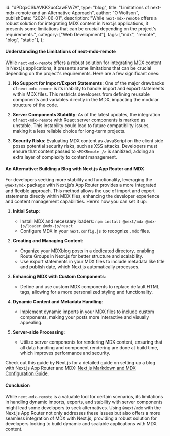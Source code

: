   id: "dPDqxCSkAVKK2uoCawEW7A",
  type: "blog",
  title: "Limitations of next-mdx-remote and an Alternative Approach",
  author: "O Wolfson",
  publishDate: "2024-06-01",
  description:
    "While `next-mdx-remote` offers a robust solution for integrating MDX content in Next.js applications, it presents some limitations that can be crucial depending on the project's requirements.",
  category: ["Web Development"],
  tags: ["mdx", "remote", "blog", "static"],
};

#### Understanding the Limitations of next-mdx-remote

While `next-mdx-remote` offers a robust solution for integrating MDX content in Next.js applications, it presents some limitations that can be crucial depending on the project's requirements. Here are a few significant ones:

1. **No Support for Import/Export Statements**: One of the major drawbacks of `next-mdx-remote` is its inability to handle import and export statements within MDX files. This restricts developers from defining reusable components and variables directly in the MDX, impacting the modular structure of the code.

2. **Server Components Stability**: As of the latest updates, the integration of `next-mdx-remote` with React server components is marked as unstable. This instability could lead to future compatibility issues, making it a less reliable choice for long-term projects.

3. **Security Risks**: Evaluating MDX content as JavaScript on the client side poses potential security risks, such as XSS attacks. Developers must ensure that content passed to `<MDXRemote />` is sanitized, adding an extra layer of complexity to content management.

#### An Alternative: Building a Blog with Next.js App Router and MDX

For developers seeking more stability and functionality, leveraging the `@next/mdx` package with Next.js’s App Router provides a more integrated and flexible approach. This method allows the use of import and export statements directly within MDX files, enhancing the developer experience and content management capabilities. Here’s how you can set it up:

1. **Initial Setup**:

   - Install MDX and necessary loaders: `npm install @next/mdx @mdx-js/loader @mdx-js/react`
   - Configure MDX in your `next.config.js` to recognize `.mdx` files.

2. **Creating and Managing Content**:

   - Organize your MDXblog posts in a dedicated directory, enabling Route Groups in Next.js for better structure and scalability.
   - Use export statements in your MDX files to include metadata like title and publish date, which Next.js automatically processes.

3. **Enhancing MDX with Custom Components**:

   - Define and use custom MDX components to replace default HTML tags, allowing for a more personalized styling and functionality.

4. **Dynamic Content and Metadata Handling**:

   - Implement dynamic imports in your MDX files to include custom components, making your posts more interactive and visually appealing.

5. **Server-side Processing**:
   - Utilize server components for rendering MDX content, ensuring that all data handling and component rendering are done at build time, which improves performance and security.

Check out this guide by Next.js for a detailed guide on setting up a blog with Next.js App Router and MDX: [Next.js Markdown and MDX Configuration Guide](https://nextjs.org/docs/app/building-your-application/configuring/mdx).

#### Conclusion

While `next-mdx-remote` is a valuable tool for certain scenarios, its limitations in handling dynamic imports, exports, and stability with server components might lead some developers to seek alternatives. Using `@next/mdx` with the Next.js App Router not only addresses these issues but also offers a more seamless integration of MDX with Next.js, providing a robust solution for developers looking to build dynamic and scalable applications with MDX content.
